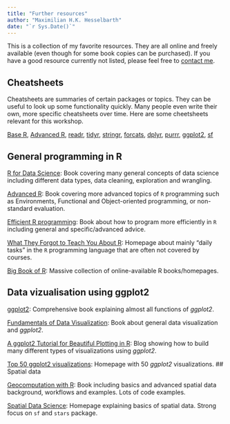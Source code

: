 ```yaml
---
title: "Further resources"
author: "Maximilian H.K. Hesselbarth"
date: "`r Sys.Date()`"
---
```


This is a collection of my favorite resources. They are all online and freely available (even though for some book copies can be purchased). If you have a good resource currently not listed, please feel free to [contact me](mailto:mhessel@umich.edu).

## Cheatsheets
Cheatsheets are summaries of certain packages or topics. They can be useful to look up some functionality quickly. Many people even write their own, more specific cheatsheets over time. Here are some cheetsheets relevant for this workshop.

[Base R](cheatsheets/base-r.pdf), [Advanced R](cheatsheets/advanced-r.pdf), [readr](cheatsheets/readr.pdf), [tidyr](cheatsheets/tidyr.pdf), [stringr](cheatsheets/stringr.pdf), [forcats](cheatsheets/forcats.pdf), [dplyr](cheatsheets/dplyr.pdf), [purrr](cheatsheets/purrr.pdf), [ggplot2](cheatsheets/ggplot2.pdf), [sf](cheatsheets/sf.pdf)

## General programming in R
[R for Data Science](https://r4ds.had.co.nz): Book covering many general concepts of data science including different data types, data cleaning, exploration and wrangling.

[Advanced R](https://adv-r.hadley.nz): Book covering more advanced topics of `R` programming such as Environments, Functional and Object-oriented programming, or non-standard evaluation.

[Efficient R programming](https://csgillespie.github.io/efficientR/): Book about how to program more efficiently in `R` including general and specific/advanced advice.

[What They Forgot to Teach You About R](https://rstats.wtf/index.html): Homepage about mainly "daily tasks" in the `R` programming language that are often not covered by courses.

[Big Book of R](https://www.bigbookofr.com/index.html): Massive collection of online-available R books/homepages.

## Data vizualisation using ggplot2

[ggplot2](https://ggplot2-book.org/index.html): Comprehensive book explaining almost all functions of _ggplot2_.

[Fundamentals of Data Visualization](https://clauswilke.com/dataviz/): Book about general data visualization and _ggplot2_.

[A ggplot2 Tutorial for Beautiful Plotting in R](https://www.cedricscherer.com/2019/08/05/a-ggplot2-tutorial-for-beautiful-plotting-in-r/): Blog showing how to build many different types of visualizations using _ggplot2_.

[Top 50 ggplot2 visualizations](http://r-statistics.co/Top50-Ggplot2-Visualizations-MasterList-R-Code.html): Homepage with 50 _ggplot2_ visualizations. 
## Spatial data

[Geocomputation with R](https://geocompr.robinlovelace.net/index.html): Book including basics and advanced spatial data background, workflows and examples. Lots of code examples.

[Spatial Data Science](https://keen-swartz-3146c4.netlify.app): Homepage explaining basics of spatial data. Strong focus on `sf` and `stars` package.
